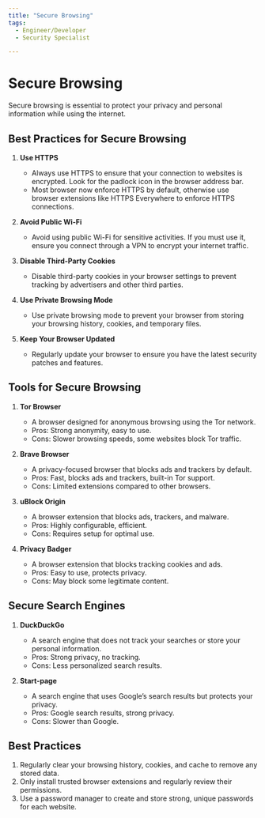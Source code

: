 ```yaml
---
title: "Secure Browsing"
tags:
  - Engineer/Developer
  - Security Specialist

---
```



<TagProvider>
<TagFilter />

# Secure Browsing

<TagList tags={frontmatter.tags} />
<AttributionList contributors={frontmatter.contributors} />

Secure browsing is essential to protect your privacy and personal information while using the internet.

## Best Practices for Secure Browsing

1. **Use HTTPS**
   - Always use HTTPS to ensure that your connection to websites is encrypted. Look for the padlock icon in the browser address bar.
   - Most browser now enforce HTTPS by default, otherwise use browser extensions like HTTPS Everywhere to enforce HTTPS connections.

2. **Avoid Public Wi-Fi**
   - Avoid using public Wi-Fi for sensitive activities. If you must use it, ensure you connect through a VPN to encrypt your internet traffic.

3. **Disable Third-Party Cookies**
   - Disable third-party cookies in your browser settings to prevent tracking by advertisers and other third parties.

4. **Use Private Browsing Mode**
   - Use private browsing mode to prevent your browser from storing your browsing history, cookies, and temporary files.

5. **Keep Your Browser Updated**
   - Regularly update your browser to ensure you have the latest security patches and features.

## Tools for Secure Browsing

1. **Tor Browser**
   - A browser designed for anonymous browsing using the Tor network.
   - Pros: Strong anonymity, easy to use.
   - Cons: Slower browsing speeds, some websites block Tor traffic.

2. **Brave Browser**
   - A privacy-focused browser that blocks ads and trackers by default.
   - Pros: Fast, blocks ads and trackers, built-in Tor support.
   - Cons: Limited extensions compared to other browsers.

3. **uBlock Origin**
   - A browser extension that blocks ads, trackers, and malware.
   - Pros: Highly configurable, efficient.
   - Cons: Requires setup for optimal use.

4. **Privacy Badger**
   - A browser extension that blocks tracking cookies and ads.
   - Pros: Easy to use, protects privacy.
   - Cons: May block some legitimate content.

## Secure Search Engines

1. **DuckDuckGo**
   - A search engine that does not track your searches or store your personal information.
   - Pros: Strong privacy, no tracking.
   - Cons: Less personalized search results.

2. **Start-page**
   - A search engine that uses Google’s search results but protects your privacy.
   - Pros: Google search results, strong privacy.
   - Cons: Slower than Google.

## Best Practices

1. Regularly clear your browsing history, cookies, and cache to remove any stored data.
2. Only install trusted browser extensions and regularly review their permissions.
3. Use a password manager to create and store strong, unique passwords for each website.

</TagProvider>